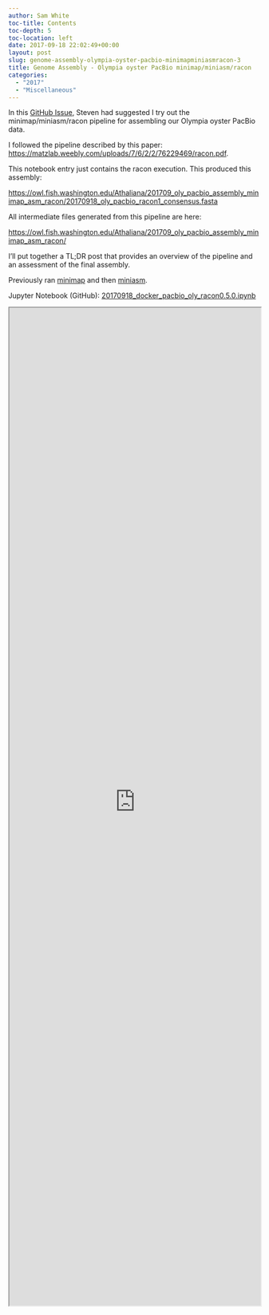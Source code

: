 ```yaml
---
author: Sam White
toc-title: Contents
toc-depth: 5
toc-location: left
date: 2017-09-18 22:02:49+00:00
layout: post
slug: genome-assembly-olympia-oyster-pacbio-minimapminiasmracon-3
title: Genome Assembly - Olympia oyster PacBio minimap/miniasm/racon
categories:
  - "2017"
  - "Miscellaneous"
---
```


In this [GitHub Issue](https://github.com/RobertsLab/project-olympia.oyster-genomic/issues/29), Steven had suggested I try out the minimap/miniasm/racon pipeline for assembling our Olympia oyster PacBio data.

I followed the pipeline described by this paper: [https://matzlab.weebly.com/uploads/7/6/2/2/76229469/racon.pdf](http://matzlab.weebly.com/uploads/7/6/2/2/76229469/racon.pdf).

This notebook entry just contains the racon execution. This produced this assembly:

[https://owl.fish.washington.edu/Athaliana/201709_oly_pacbio_assembly_minimap_asm_racon/20170918_oly_pacbio_racon1_consensus.fasta](http://owl.fish.washington.edu/Athaliana/201709_oly_pacbio_assembly_minimap_asm_racon/20170918_oly_pacbio_racon1_consensus.fasta)

All intermediate files generated from this pipeline are here:

[https://owl.fish.washington.edu/Athaliana/201709_oly_pacbio_assembly_minimap_asm_racon/](http://owl.fish.washington.edu/Athaliana/201709_oly_pacbio_assembly_minimap_asm_racon/)

I'll put together a TL;DR post that provides an overview of the pipeline and an assessment of the final assembly.

Previously ran [minimap](https://robertslab.github.io/sams-notebook/posts/2017/2017-09-07-genome-assembly-olympia-oyster-pacbio-minimapminiasmracon/)
 and then [miniasm](https://robertslab.github.io/sams-notebook/posts/2017/2017-09-18-genome-assembly-olympia-oyster-pacbio-minimapminiasmracon-2/).

Jupyter Notebook (GitHub): [20170918_docker_pacbio_oly_racon0.5.0.ipynb](https://github.com/sr320/LabDocs/blob/master/jupyter_nbs/sam/20170918_docker_pacbio_oly_racon0.5.0.ipynb)

<iframe src="https://render.githubusercontent.com/view/ipynb?commit=746136fffd23a4c07396158cda484b1db0004314&enc;_url=68747470733a2f2f7261772e67697468756275736572636f6e74656e742e636f6d2f73723332302f4c6162446f63732f373436313336666666643233613463303733393631353863646134383462316462303030343331342f6a7570797465725f6e62732f73616d2f32303137303931385f646f636b65725f70616362696f5f6f6c795f7261636f6e302e352e302e6970796e62&nwo;=sr320%2FLabDocs&path;=jupyter_nbs%2Fsam%2F20170918_docker_pacbio_oly_racon0.5.0.ipynb&repository;_id=13746500&repository;_type=Repository#558632bf-feb4-41fc-ab2c-2ac0f88eae59" width="100%" height="2000" scrolling="yes"></iframe>

